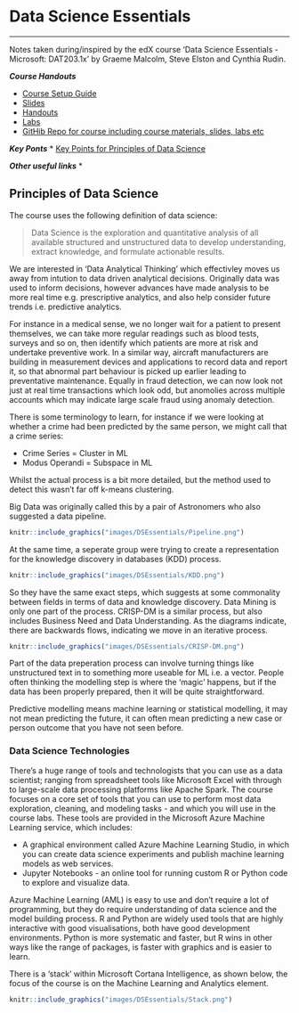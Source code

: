 # Data Science Essentials
***
Notes taken during/inspired by the edX course 'Data Science Essentials - Microsoft: DAT203.1x' by Graeme Malcolm, Steve Elston and Cynthia Rudin.

**_Course Handouts_**

* [Course Setup Guide](../files/DSEssentials/DAT203.1x-Setup-Guide.PDF)
* [Slides](../files/DSEssentials/Slides)
* [Handouts](../files/DSEssentials/Handouts) 
* [Labs](../files/DSEssentials/Labs)
* [GitHib Repo for course including course materials, slides, labs etc](https://microsoftlearning.github.io/Data-Science-Essentials/)

**_Key Ponts_**
* [Key Points for Principles of Data Science](../files/DSEssentials/KeyPoints/PrinciplesofDataScience.PDF)



**_Other useful links_**
* []()

## Principles of Data Science

The course uses the following definition of data science:

> Data Science is the exploration and quantitative analysis of all available structured and unstructured data to develop understanding, extract knowledge, and formulate actionable results.

We are interested in 'Data Analytical Thinking' which effectivley moves us away from intution to data driven analytical decisions.  Originally data was used to inform decisions, however advances have made analysis to be more real time e.g. prescriptive analytics, and also help consider future trends i.e. predictive analytics.

For instance in a medical sense, we no longer wait for a patient to present themselves, we can take more regular readings such as blood tests, surveys and so on, then identify which patients are more at risk and undertake preventive work.  In a similar way, aircraft manufacturers are building in measurement devices and applications to record data and report it, so that abnormal part behaviour is picked up earlier leading to preventative maintenance.  Equally in fraud detection, we can now look not just at real time transactions which look odd, but anomolies across multiple accounts which may indicate large scale fraud using anomaly detection.

There is some terminology to learn, for instance if we were looking at whether a crime had been predicted by the same person, we might call that a crime series:

* Crime Series = Cluster in ML  
* Modus Operandi = Subspace in ML  

Whilst the actual process is a bit more detailed, but the method used to detect this wasn't far off k-means clustering.

Big Data was originally called this by a pair of Astronomers who also suggested a data pipeline.

```r
knitr::include_graphics("images/DSEssentials/Pipeline.png")
```

At the same time, a seperate group were trying to create a representation for the knowledge discovery in databases (KDD) process.

```r
knitr::include_graphics("images/DSEssentials/KDD.png")
```

So they have the same exact steps, which suggests at some commonality between fields in terms of data and knowledge discovery.  Data Mining is only one part of the process.  CRISP-DM is a similar process, but also includes Business Need and Data Understanding.  As the diagrams indicate, there are backwards flows, indicating we move in an iterative process.

```r
knitr::include_graphics("images/DSEssentials/CRISP-DM.png")
```

Part of the data preperation process can involve turning things like unstructured text in to something more useable for ML i.e. a vector.  People often thinking the modelling step is where the 'magic' happens, but if the data has been properly prepared, then it will be quite straightforward.

Predictive modelling means machine learning or statistical modelling, it may not mean predicting the future, it can often mean predicting a new case or person outcome that you have not seen before.

### Data Science Technologies

There's a huge range of tools and technologists that you can use as a data scientist; ranging from spreadsheet tools like Microsoft Excel with through to large-scale data processing platforms like Apache Spark.  The course focuses on a core set of tools that you can use to perform most data exploration, cleaning, and modeling tasks - and which you will use in the course labs. These tools are provided in the Microsoft Azure Machine Learning service, which includes:

* A graphical environment called Azure Machine Learning Studio, in which you can create data science experiments and publish machine learning models as web services.  
* Jupyter Notebooks - an online tool for running custom R or Python code to explore and visualize data.  

Azure Machine Learning (AML) is easy to use and don't require a lot of programming, but they do require understanding of data science and the model building process.  R and Python are widely used tools that are highly interactive with good visualisations, both have good development environments.  Python is more systematic and faster, but R wins in other ways like the range of packages, is faster with graphics and is easier to learn.  

There is a 'stack' within Microsoft Cortana Intelligence, as shown below, the focus of the course is on the Machine Learning and Analytics element.

```r
knitr::include_graphics("images/DSEssentials/Stack.png")
```